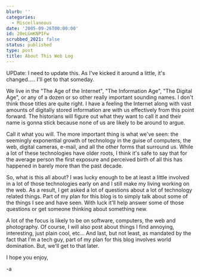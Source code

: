 ```yaml
---
blurb: ''
categories:
  - Miscellaneous
date: '2005-09-26T00:00:00'
id: 20eLGmKNPIFw
scrubbed_2021: false
status: published
type: post
title: About This Web Log
---
```


UPDate: I need to update this. As I've kicked it around a little,
it's changed..... I'll get to that someday. 

We live in the "The Age of the Internet", "The Information Age",
"The Digital Age", or any of a dozen or so other really important
sounding names. I don't think those titles are quite right. I have
a feeling the Internet along with vast amounts of digitally stored
information are with us effectively from this point forward. The
historians will figure out what they want to call it and their name
is gonna stick because none of us are likely to be around to
argue.  

Call it what you will. The more important thing is what we've seen:
the seemingly exponential growth of technology in the guise of
computers, the web, digital cameras, e-mail, and all the other
forms that surround us. While a lot of these technologies have
older roots, I think it's safe to say that for the average person
the first exposure and perceived birth of all this has happened in
barely more than the past decade.  

So, what is this all about? I was lucky enough to be at least a
little involved in a lot of those technologies early on and I still
make my living working on the web. As a result, I get asked a lot
of questions about a lot of technology related things. Part of my
plan for this blog is to simply talk about some of the things I see
and have seen. With luck it'll help answer some of those questions
or get someone thinking about something new.  

A lot of the focus is likely to be on software, computers, the web
and photography. Of course, I will also post about things I find
annoying, interesting, just plain cool, etc... And last, but not
least, as mandated by the fact that I'm a tech guy, part of my plan
for this blog involves world domination. But, we'll get to that
later.  

I hope you enjoy,  

-a
